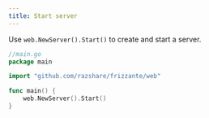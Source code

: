 ```yaml
---
title: Start server
---
```


Use `web.NewServer().Start()` to create and start a server.

```go
//main.go
package main

import "github.com/razshare/frizzante/web"

func main() {
    web.NewServer().Start()
}
```